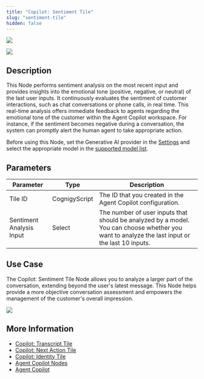 ```yaml
---
title: "Copilot: Sentiment Tile"
slug: "sentiment-tile"
hidden: false
---
```


<a href="/release-notes/4.60"><img noZoom src="https://img.shields.io/badge/Added in-v4.60-blue.svg" /></a>


<Frame>
  <img class="image-center" src="/_assets/ai/develop/node-reference/agent-copilot/sentiment-tile.png" style={{ width: 'auto' }} />
</Frame>

## Description

This Node performs sentiment analysis on the most recent input and provides insights into the emotional tone
(positive, negative, or neutral) of the last user inputs.
It continuously evaluates the sentiment of customer interactions,
such as chat conversations or phone calls, in real time.
This real-time analysis offers immediate feedback to agents regarding the emotional tone of the customer within the Agent Copilot workspace.
For instance, if the sentiment becomes negative during a conversation,
the system can promptly alert the human agent to take appropriate action.

Before using this Node, set the Generative AI provider in the [Settings](/ai/agents/develop/gen-ai-and-llms/generative-ai) and select the appropriate model in the [supported model list](/ai/agents/develop/gen-ai-and-llms/model-support-by-feature).

## Parameters

| Parameter                | Type          | Description                                                                                                                                    |
|--------------------------|---------------|------------------------------------------------------------------------------------------------------------------------------------------------|
| Tile ID                  | CognigyScript | The ID that you created in the Agent Copilot configuration.                                                                                       |
| Sentiment Analysis Input | Select        | The number of user inputs that should be analyzed by a model. You can choose whether you want to analyze the last input or the last 10 inputs. |

## Use Case

The Copilot: Sentiment Tile Node allows you to analyze a larger part of the conversation, extending beyond the user's latest message. This Node helps provide a more objective conversation assessment and empowers the management of the customer's overall impression.

<Frame>
  <img class="image-center" src="/_assets/ai/develop/node-reference/agent-copilot/sentiment-tile-example.png" style={{ width: 'auto' }} />
</Frame>

## More Information

- [Copilot: Transcript Tile](/ai/agents/develop/node-reference/agent-copilot/transcript-tile)
- [Copilot: Next Action Tile](/ai/agents/develop/node-reference/agent-copilot/next-action-tile)
- [Copilot: Identity Tile](/ai/agents/develop/node-reference/agent-copilot/identity-tile)
- [Agent Copilot Nodes](/ai/agents/develop/node-reference/agent-copilot/overview)
- [Agent Copilot](/agent-copilot/overview)